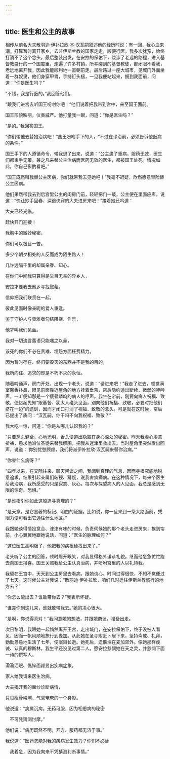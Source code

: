 ```yaml
---
---
---
```

title: 医生和公主的故事
---




相传从前名大夫散羽迪·伊补拉欣·本·汉瓦嗣叙述他的经历时说：有一回，我心血来潮，打算暂时离开家乡，去非伊斯兰教的国家走走，顺便行医。我多次犹豫，始终打消不了这个念头，最后整装出发，在安拉的保佑下，跋涉了老远的路程，进入基督教盛行的一个国度里，走遍了许多村镇，所幸碰到的基督教徒，都闭眼不看我，老远地离开我，因此我能顺利地一直朝前走。最后路过一座大城市，见城门外面坐着一群奴隶，他们身穿甲胄，手持钉头槌，一见我便站起来，拥到我面前，问道：“你是医生吗？”

“不错，我是行医的。”我回答他们。

“跟我们进宫去听国王吩咐你吧！”他们说着把我带到宫中，来至国王面前。

国王形貌昳丽，仪表威严。他打量我一眼，问道：“你是医生吗？”

“是的。”我回答国王。

“你们带他去替她治病吧！”国王吩咐手下的人，“不过在诊治前，必须告诉他医病的条件。”

国王手下的人遵循命令，带我退了出来，说道：“公主患了重病，服药无效，医生们都束手无策，兼之凡来替公主治病而医药无效的医生，都被国王处死。情况如此，你自己斟酌看吧。”

“国王既然叫我替公主医病，你们就带我去见她吧！”我毫不迟疑，欣然愿意冒险替公主医病。

他们果然带我去到后宫里公主的闺房门前，轻轻把门一敲，公主便在里面应声，说道：“快让妙手回春、深谙诀窍的大夫进房来吧！”接着她还吟道：

大夫已经光临，

赶快开门迎接！

我胸中的微妙秘密，

你们可以极目一瞥。

多少个朝夕相处的人反而成为陌生路人！

几许远隔千里的却属亲眷、知心。

在你们中间我只算得是举目无亲的异乡人，

安拉才要我去他乡寻找慰藉。

信仰把我们联贯在一起，

彼此见面时像亲昵的爱人重逢。

鉴于守护人与责难者勾结阻挠、作祟，

他才叫我们见面。

我对一切流言蜚语只能嗤之以鼻，

该死的你们不必在责难、埋怨方面枉费精力。

因为暂时存在、终归要毁灭的东西并不是我的目的，

我所向往、追求的却是不朽不灭的永恒。

随着吟诵声，房门开处，出现一个老头，说道：“请进来吧！”我走了进去，顿觉满室馨香扑鼻，眼见前面靠近屋角的地方挂着垂帘，帘后隐约透出断续、微弱的呻吟声，一听便知那是一个瘦骨嶙峋的病人的哼声。我坐在帘前，刚要向病人祝福、致敬，便忆起先知“跟基督、犹太人碰头见面，别向他们祝福、致敬，必要时把他们挤在一边”的遗训，因而才闭口打消了祝福、致敬的念头。可是就在这时候，帘后已提出了质问：“汉瓦嗣，你干吗不向我祝福、致敬？”

我大吃一惊，问道：“你是从哪儿认识我的？”

“只要念头健全、心地光明，舌头便道出隐匿在身心深处的秘密。昨天我虔心虔意祈祷，恳求他派位圣徒来替我解围，把我从迷津里救出去。当时屋角里突然发出回声，说道：‘你别忧愁顾虑，我们将派伊补拉欣·汉瓦嗣来替你治病。’”

“你害什么病呀？”

“四年以来，在交际往来、聊天闲谈之间，我闻到真理的气息，因而寻根究底地锐意追求，结果引起亲属们歧视、猜疑，说我害疯癫病。在这种情况下，每来个医生给我治病，我所感受的只是寂寞、灰心。每次与探望病人的人见面，我总是感到无限的惊奇、恐惧。”

“是谁指引你如此这般追寻真理的？”

“是天意。是它显著的标记、明白的证据。比如说，你一旦来到一条大路面前，凭眼力便可看出它通往什么地区。”

我跟她谈得情投意合、津津有味的时候，负责伺候她的那个老头走进房来，挨到帘前，小心翼翼地跟她说话，问道：“医生的脉理如何？”

“这位医生高明极了，他把我的病根给找出来了。”

老头听了公主的回答，顿时眉开眼笑，对我显得格外谦恭礼貌。继而他急急忙忙跑去向国王报喜。国王关照我给公主认真治病，并吩咐宫里的人以礼待我。

我留在王宫中，天天到公主房里去看病，跟她谈心。时间过得很快，不知不觉便过了七天。这时候公主对我说：“散羽迪·伊补拉欣，咱们几时迁往伊斯兰教盛行的地方去？”

“你怎么能出去？谁敢带你去？”我表示怀疑。

“谁差你到这儿来，谁就敢带我去。”她的决心很大。

“是啊，你说得真对！”我同意她的想法，并跟她商议，准备出走。

次日黎明，我跟她一起悄然离开王宫，走出城门，在安拉保佑下，终于没被人看见，因而一帆风顺地旅行到麦加。从此她在圣寺附近卜居下来，坚持斋戒、礼拜，勤勤恳恳地生活了七年，便眠目长逝。她死后，遗骸埋在麦加郊外。像她那样虔诚、认真的穆斯林，我生平还没见过第二人。愿安拉慈悯她在天之灵，并慈悯下面一诗的撰写人。

溋溋泪眼、憔悴面颜显出疾病症象，

家人给我请来医生治病。

大夫揭开我的面纱诊断病情，

只见瘦骨嶙峋、气息奄奄的一个身影。

他说道：“病属沉疴，无药可服，因为相思病的秘密

　不可凭猜测忖摩。”

他们说：“病历既然不明，开方、服药都无济于事。”

我说道：“医药怎能对我的疾病发生效力？你们不必替

　我着急，因为我向来不凭猜测判断事情。”